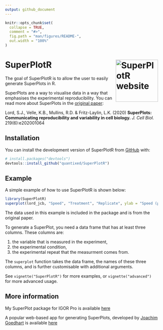 ```yaml
---
output: github_document
---
```


<!-- README.md is generated from README.Rmd. Please edit that file -->

```r
knitr::opts_chunk$set(
  collapse = TRUE,
  comment = "#>",
  fig.path = "man/figures/README-",
  out.width = "100%"
)
```

# SuperPlotR <a href="https://quantixed.github.io/SuperPlotR/"><img src="man/figures/logo.png" align="right" height="139" alt="SuperPlotR website" /></a>

<!-- badges: start -->
<!-- badges: end -->

The goal of SuperPlotR is to allow the user to easily generate SuperPlots in R.

SuperPlots are a way to visualise data in a way that emphasises the experimental
reproducibility.
You can read more about SuperPlots in the
[original paper](https://doi.org/10.1083/jcb.202001064):

Lord, S.J., Velle, K.B., Mullins, R.D. & Fritz-Laylin, L.K. (2020)
**SuperPlots: Communicating reproducibility and variability in cell biology.**
_J. Cell Biol._ 219(6):e202001064

## Installation

You can install the development version of SuperPlotR from [GitHub](https://github.com/) with:

``` r
# install.packages("devtools")
devtools::install_github("quantixed/SuperPlotR")
```

## Example

A simple example of how to use SuperPlotR is shown below:

```r
library(SuperPlotR)
superplot(lord_jcb, "Speed", "Treatment", "Replicate", ylab = "Speed (µm/min)")
```

The data used in this example is included in the package and is from the original
paper.

To generate a SuperPlot, you need a data frame that has at least three columns.
These columns are:

1. the variable that is measured in the experiment,
2. the experimental condition,
3. the experimental repeat that the measurment comes from.

The `superplot` function takes the data frame, the names of these three columns,
and is further customisable with additional arguments.

See `vignette("SuperPlotR")` for more examples, or
`vignette("advanced")` for more advanced usage.

## More information

My SuperPlot package for IGOR Pro is available
[here](https://github.com/quantixed/SuperPlot)

A popular web-based app for generating SuperPlots, developed by 
[Joachim Goedhart](https://github.com/JoachimGoedhart) is available
[here](https://huygens.science.uva.nl/SuperPlotsOfData/)
